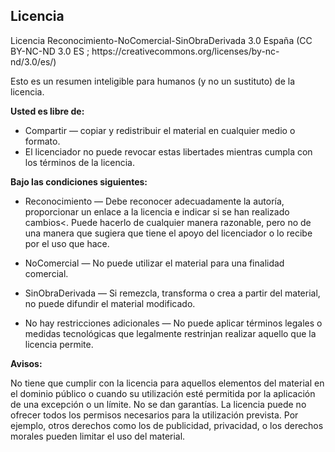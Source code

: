 ## Licencia {#licence}

Licencia Reconocimiento-NoComercial-SinObraDerivada 3.0 España (CC BY-NC-ND 3.0 ES ; https://creativecommons.org/licenses/by-nc-nd/3.0/es/)
    
Esto es un resumen inteligible para humanos (y no un sustituto) de la licencia.

**Usted es libre de:**

* Compartir — copiar y redistribuir el material en cualquier medio o formato.
* El licenciador no puede revocar estas libertades mientras cumpla con los términos de la licencia.

**Bajo las condiciones siguientes:**

* Reconocimiento — Debe reconocer adecuadamente la autoría, proporcionar un enlace a la licencia e indicar si se han realizado cambios<. Puede hacerlo de cualquier manera razonable, pero no de una manera que sugiera que tiene el apoyo del licenciador o lo recibe por el uso que hace.  

* NoComercial — No puede utilizar el material para una finalidad comercial. 

* SinObraDerivada — Si remezcla, transforma o crea a partir del material, no puede difundir el material modificado.  

* No hay restricciones adicionales — No puede aplicar términos legales o medidas tecnológicas que legalmente restrinjan realizar aquello que la licencia permite.  

**Avisos: **

No tiene que cumplir con la licencia para aquellos elementos del material en el dominio público o cuando su utilización esté permitida por la aplicación de una excepción o un límite.
No se dan garantías. La licencia puede no ofrecer todos los permisos necesarios para la utilización prevista. Por ejemplo, otros derechos como los de publicidad, privacidad, o los derechos morales pueden limitar el uso del material.
